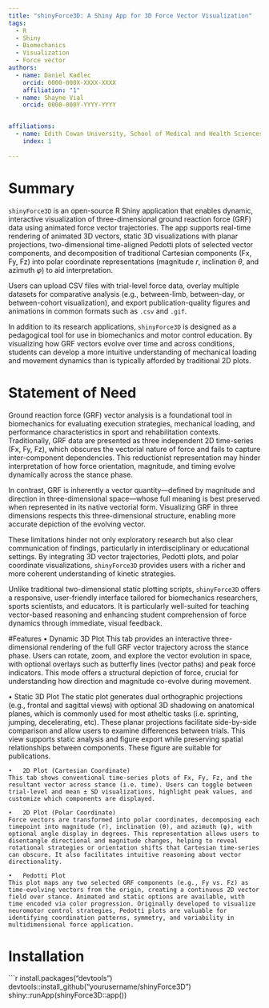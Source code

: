 ```yaml
---
title: "shinyForce3D: A Shiny App for 3D Force Vector Visualization"
tags:
  - R
  - Shiny
  - Biomechanics
  - Visualization
  - Force vector
authors:
  - name: Daniel Kadlec
    orcid: 0000-000X-XXXX-XXXX
    affiliation: "1"
  - name: Shayne Vial
    orcid: 0000-000Y-YYYY-YYYY


affiliations:
  - name: Edith Cowan University, School of Medical and Health Sciences
    index: 1
    
---
```


# Summary

`shinyForce3D` is an open-source R Shiny application that enables dynamic, interactive visualization of three-dimensional ground reaction force (GRF) data using animated force vector trajectories. The app supports real-time rendering of animated 3D vectors, static 3D visualizations with planar projections, two-dimensional time-aligned Pedotti plots of selected vector components, and decomposition of traditional Cartesian components (Fx, Fy, Fz) into polar coordinate representations (magnitude *r*, inclination *θ*, and azimuth *φ*) to aid interpretation.

Users can upload CSV files with trial-level force data, overlay multiple datasets for comparative analysis (e.g., between-limb, between-day, or between-cohort visualization), and export publication-quality figures and animations in common formats such as `.csv` and `.gif`.

In addition to its research applications, `shinyForce3D` is designed as a pedagogical tool for use in biomechanics and motor control education. By visualizing how GRF vectors evolve over time and across conditions, students can develop a more intuitive understanding of mechanical loading and movement dynamics than is typically afforded by traditional 2D plots.



# Statement of Need

Ground reaction force (GRF) vector analysis is a foundational tool in biomechanics for evaluating execution strategies, mechanical loading, and performance characteristics in sport and rehabilitation contexts. Traditionally, GRF data are presented as three independent 2D time-series (Fx, Fy, Fz), which obscures the vectorial nature of force and fails to capture inter-component dependencies. This reductionist representation may hinder interpretation of how force orientation, magnitude, and timing evolve dynamically across the stance phase.

In contrast, GRF is inherently a vector quantity—defined by magnitude and direction in three-dimensional space—whose full meaning is best preserved when represented in its native vectorial form. Visualizing GRF in three dimensions respects this three-dimensional structure, enabling more accurate depiction of the evolving vector. 

These limitations hinder not only exploratory research but also clear communication of findings, particularly in interdisciplinary or educational settings. By integrating 3D vector trajectories, Pedotti plots, and polar coordinate visualizations, `shinyForce3D` provides users with a richer and more coherent understanding of kinetic strategies.

Unlike traditional two-dimensional static plotting scripts, `shinyForce3D` offers a responsive, user-friendly interface tailored for biomechanics researchers, sports scientists, and educators. It is particularly well-suited for teaching vector-based reasoning and enhancing student comprehension of force dynamics through immediate, visual feedback.


#Features
•	Dynamic 3D Plot
	This tab provides an interactive three-dimensional rendering of the full GRF vector trajectory across the stance phase. Users can rotate, zoom, and explore the vector evolution in space, with optional overlays such as butterfly lines (vector paths) and peak force indicators. This mode offers a structural depiction of force, crucial for understanding how direction and magnitude co-evolve during movement.
	
•	Static 3D Plot
	The static plot generates dual orthographic projections (e.g., frontal and sagittal views) with optional 3D shadowing on anatomical planes, which is commonly used for most atheltic tasks (i.e. sprinting, jumping, decelerating, etc). These planar projections facilitate side-by-side comparison and allow users to examine differences between trials. This view supports static analysis and figure export while preserving spatial relationships between components. These figure are suitable for publications.
	
	•	2D Plot (Cartesian Coordinate)
	This tab shows conventional time-series plots of Fx, Fy, Fz, and the resultant vector across stance (i.e. time). Users can toggle between trial-level and mean ± SD visualizations, highlight peak values, and customize which components are displayed.
	
	•	2D Plot (Polar Coordinate)
	Force vectors are transformed into polar coordinates, decomposing each timepoint into magnitude (r), inclination (θ), and azimuth (φ), with optional angle display in degrees. This representation allows users to disentangle directional and magnitude changes, helping to reveal rotational strategies or orientation shifts that Cartesian time-series can obscure. It also facilitates intuitive reasoning about vector directionality.
	
	•	Pedotti Plot
	This plot maps any two selected GRF components (e.g., Fy vs. Fz) as time-evolving vectors from the origin, creating a continuous 2D vector field over stance. Animated and static options are available, with time encoded via color progression. Originally developed to visualize neuromotor control strategies, Pedotti plots are valuable for identifying coordination patterns, symmetry, and variability in multidimensional force application.

# Installation




```r
install.packages("devtools")
devtools::install_github("yourusername/shinyForce3D")
shiny::runApp(shinyForce3D::app())